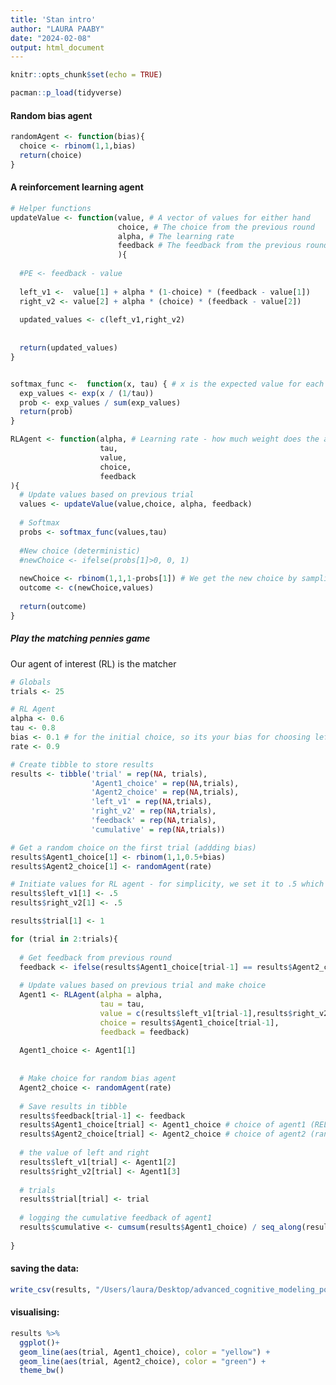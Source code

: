 ```yaml
---
title: 'Stan intro'
author: "LAURA PAABY"
date: "2024-02-08"
output: html_document
---
```


```r
knitr::opts_chunk$set(echo = TRUE)
```

```r
pacman::p_load(tidyverse)
```

#### Random bias agent
```r
randomAgent <- function(bias){
  choice <- rbinom(1,1,bias)
  return(choice)
}
```


#### A reinforcement learning agent
```r
# Helper functions
updateValue <- function(value, # A vector of values for either hand
                        choice, # The choice from the previous round
                        alpha, # The learning rate
                        feedback # The feedback from the previous round 
                        ){
  
  #PE <- feedback - value
  
  left_v1 <-  value[1] + alpha * (1-choice) * (feedback - value[1])
  right_v2 <- value[2] + alpha * (choice) * (feedback - value[2])
  
  updated_values <- c(left_v1,right_v2)
  
  
  return(updated_values)
}


softmax_func <-  function(x, tau) { # x is the expected value for each choice, tau is the temperature parameter, the higher the temperature, the more random the choice (more exploration)
  exp_values <- exp(x / (1/tau))
  prob <- exp_values / sum(exp_values)
  return(prob)
}


```



```r
RLAgent <- function(alpha, # Learning rate - how much weight does the agent put on new experience
                    tau,
                    value,
                    choice,
                    feedback
){
  # Update values based on previous trial
  values <- updateValue(value,choice, alpha, feedback)
  
  # Softmax
  probs <- softmax_func(values,tau)
  
  #New choice (deterministic)
  #newChoice <- ifelse(probs[1]>0, 0, 1) 
  
  newChoice <- rbinom(1,1,1-probs[1]) # We get the new choice by sampling from a binomial distribution where the probability of getting one corresponds to the probability of picking the right hand
  outcome <- c(newChoice,values)
  
  return(outcome)
}
```

##### Play the matching pennies game 

Our agent of interest (RL) is the matcher
```r
# Globals
trials <- 25

# RL Agent
alpha <- 0.6
tau <- 0.8
bias <- 0.1 # for the initial choice, so its your bias for choosing left/rigth 
rate <- 0.9

# Create tibble to store results
results <- tibble('trial' = rep(NA, trials),
                  'Agent1_choice' = rep(NA,trials), 
                  'Agent2_choice' = rep(NA,trials),
                  'left_v1' = rep(NA,trials),
                  'right_v2' = rep(NA,trials),
                  'feedback' = rep(NA,trials),
                  'cumulative' = rep(NA,trials))

# Get a random choice on the first trial (addding bias)
results$Agent1_choice[1] <- rbinom(1,1,0.5+bias)
results$Agent2_choice[1] <- randomAgent(rate)

# Initiate values for RL agent - for simplicity, we set it to .5 which means that the agent is unbiased
results$left_v1[1] <- .5
results$right_v2[1] <- .5

results$trial[1] <- 1

for (trial in 2:trials){
  
  # Get feedback from previous round
  feedback <- ifelse(results$Agent1_choice[trial-1] == results$Agent2_choice[trial-1],1,0)
  
  # Update values based on previous trial and make choice
  Agent1 <- RLAgent(alpha = alpha,
                    tau = tau,
                    value = c(results$left_v1[trial-1],results$right_v2[trial-1]),
                    choice = results$Agent1_choice[trial-1],
                    feedback = feedback)
  
  Agent1_choice <- Agent1[1]
  
  
  # Make choice for random bias agent
  Agent2_choice <- randomAgent(rate)
  
  # Save results in tibble
  results$feedback[trial-1] <- feedback
  results$Agent1_choice[trial] <- Agent1_choice # choice of agent1 (REL)
  results$Agent2_choice[trial] <- Agent2_choice # choice of agent2 (random)
  
  # the value of left and right
  results$left_v1[trial] <- Agent1[2]
  results$right_v2[trial] <- Agent1[3]
  
  # trials
  results$trial[trial] <- trial
  
  # logging the cumulative feedback of agent1 
  results$cumulative <- cumsum(results$Agent1_choice) / seq_along(results$Agent1_choice)
  
}
```


#### saving the data: 
```r
write_csv(results, "/Users/laura/Desktop/advanced_cognitive_modeling_portfolio1/Asignment/portfolio2/simulated_data.csv")
```


#### visualising: 
```r
results %>% 
  ggplot()+
  geom_line(aes(trial, Agent1_choice), color = "yellow") +
  geom_line(aes(trial, Agent2_choice), color = "green") +
  theme_bw()
```

